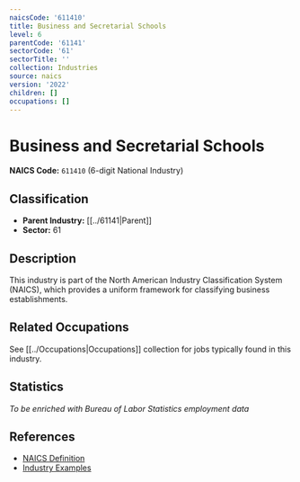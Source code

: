 ```yaml
---
naicsCode: '611410'
title: Business and Secretarial Schools
level: 6
parentCode: '61141'
sectorCode: '61'
sectorTitle: ''
collection: Industries
source: naics
version: '2022'
children: []
occupations: []
---
```

# Business and Secretarial Schools

**NAICS Code:** `611410` (6-digit National Industry)

## Classification

- **Parent Industry:** [[../61141|Parent]]
- **Sector:** 61

## Description

This industry is part of the North American Industry Classification System (NAICS), which provides a uniform framework for classifying business establishments.

## Related Occupations

See [[../Occupations|Occupations]] collection for jobs typically found in this industry.

## Statistics

*To be enriched with Bureau of Labor Statistics employment data*

## References

- [NAICS Definition](https://www.census.gov/naics/)
- [Industry Examples](https://www.census.gov/naics/2022NAICS/)
